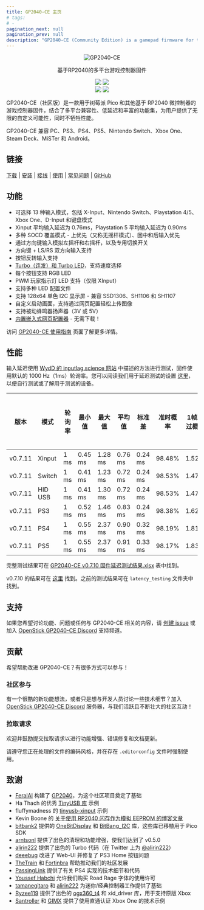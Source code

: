 ```yaml
---
title: GP2040-CE 主页
# tags:
# -
pagination_next: null
pagination_prev: null
description: "GP2040-CE (Community Edition) is a gamepad firmware for the Raspberry Pi Pico and other boards based on the RP2040 microcontrollers that combines multi-platform compatibility, low latency and a rich feature set to provide endless customization possibilities without sacrificing performance."
---
```


<p align="center">
  <a>
    <img alt="GP2040-CE" src="https://raw.githubusercontent.com/OpenStickCommunity/Site/main/docs/assets/images/gp2040-ce-logo.png" />
  </a>
</p>

<p align="center">
  基于RP2040的多平台游戏控制器固件
</p>

<p align="center">
  <img src="https://img.shields.io/github/license/OpenStickCommunity/GP2040-CE" />
  <img src="https://img.shields.io/github/actions/workflow/status/OpenStickCommunity/GP2040-CE/cmake.yml" />
  <br />
  <img src="https://img.shields.io/badge/inputlag.science-0.86%20ms-blue" />
  <img src="https://img.shields.io/badge/MiSTer%20latency-0.765%20ms-blue" />
</p>

<p>
  GP2040-CE（社区版）是一款用于树莓派 Pico 和其他基于 RP2040 微控制器的游戏控制器固件，结合了多平台兼容性、低延迟和丰富的功能集，为用户提供了无限的自定义可能性，同时不牺牲性能。
</p>

<p>
  GP2040-CE 兼容 PC、PS3、PS4、PS5、Nintendo Switch、Xbox One、Steam Deck、MiSTer 和 Android。
</p>

## 链接

[下载](./downloads) | [安装](/installation) | [接线](/controller-build/wiring) | [使用](/usage) | [常见问题](/faq/faq-general) | [GitHub](https://github.com/OpenStickCommunity/GP2040-CE)

## 功能

- 可选择 13 种输入模式，包括 X-Input、Nintendo Switch、Playstation 4/5、Xbox One、D-Input 和键盘模式
- Xinput 平均输入延迟为 0.76ms，Playstation 5 平均输入延迟为 0.90ms
- 多种 SOCD 覆盖模式 - 上优先（又称无摇杆模式）、回中和后输入优先
- 通过方向键输入模拟左摇杆和右摇杆，以及专用切换开关
- 方向键 + LS/RS 双方向输入支持
- 按钮反转输入支持
- [Turbo（连发）和 Turbo LED](/add-ons/turbo)，支持速度选择
- 每个按钮支持 RGB LED
- PWM 玩家指示灯 LED 支持（仅限 XInput）
- 支持多种 LED 配置文件
- 支持 128x64 单色 I2C 显示屏 - 兼容 SSD1306、SH1106 和 SH1107
- 自定义启动画面，支持通过网页配置轻松上传图像
- 支持被动蜂鸣器扬声器（3V 或 5V）
- [内置嵌入式网页配置器](/web-configurator) - 无需下载！

访问 [GP2040-CE 使用指南](/usage) 页面了解更多详情。

## 性能

输入延迟使用 [WydD 的 inputlag.science 网站](https://inputlag.science/controller/methodology) 中描述的方法进行测试，固件使用默认的 1000 Hz（1ms）轮询率。您可以阅读我们用于延迟测试的设置 [这里](https://github.com/OpenStickCommunity/Site/blob/main/latency_testing/README.md)，以便自行测试或了解用于测试的设备。

| 版本    | 模式      | 轮询率   | 最小值   | 最大值   | 平均值   | 标准差   | 准时概率 | 1帧跳过概率 | 2帧跳过概率 |
| ------- | --------- | -------- | -------- | -------- | -------- | -------- | ---------- | ------------- | ------------- |
| v0.7.11 | Xinput    | 1 ms     | 0.45 ms  | 1.28 ms  | 0.76 ms  | 0.24 ms  | 98.48%     | 1.52%         | 0%            |
| v0.7.11 | Switch    | 1 ms     | 0.41 ms  | 1.23 ms  | 0.72 ms  | 0.24 ms  | 98.53%     | 1.47%         | 0%            |
| v0.7.11 | HID USB   | 1 ms     | 0.41 ms  | 1.30 ms  | 0.72 ms  | 0.24 ms  | 98.53%     | 1.47%         | 0%            |
| v0.7.11 | PS3       | 1 ms     | 0.52 ms  | 1.46 ms  | 0.83 ms  | 0.24 ms  | 98.38%     | 1.62%         | 0%            |
| v0.7.11 | PS4       | 1 ms     | 0.55 ms  | 2.37 ms  | 0.90 ms  | 0.32 ms  | 98.19%     | 1.81%         | 0%            |
| v0.7.11 | PS5       | 1 ms     | 0.55 ms  | 2.37 ms  | 0.91 ms  | 0.33 ms  | 98.17%     | 1.83%         | 0%            |

完整测试结果可在 [GP2040-CE v0.7.10 固件延迟测试结果.xlsx](https://github.com/OpenStickCommunity/Site/raw/main/latency_testing/GP2040-CE_Firmware_Latency_Test_Results_v0.7.11.xlsx) 表中找到。

v0.7.10 的结果可在 [这里](https://github.com/OpenStickCommunity/Site/raw/main/latency_testing/GP2040-CE_Firmware_Latency_Test_Results_v0.7.10.xlsx) 找到。之前的测试结果可在 `latency_testing` 文件夹中找到。

## 支持

如果您希望讨论功能、问题或任何与 GP2040-CE 相关的内容，请 [创建 issue](https://github.com/OpenStickCommunity/GP2040-CE/issues/new) 或加入 [OpenStick GP2040-CE Discord](https://discord.gg/k2pxhke7q8) 支持频道。

## 贡献

希望帮助改进 GP2040-CE？有很多方式可以参与！

### 社区参与

有一个很酷的新功能想法，或者只是想与开发人员讨论一些技术细节？加入 [OpenStick GP2040-CE Discord](https://discord.gg/k2pxhke7q8) 服务器，与我们活跃且不断壮大的社区互动！

### 拉取请求

欢迎并鼓励提交拉取请求以进行功能增强、错误修复和文档更新。

请遵守您正在处理的文件的编码风格，并在存在 `.editorconfig` 文件时强制使用。

## 致谢

- [FeralAI](https://github.com/FeralAI) 构建了 [GP2040](https://github.com/FeralAI/GP2040)，为这个社区项目奠定了基础
- Ha Thach 的优秀 [TinyUSB 库](https://github.com/hathach/tinyusb) 示例
- fluffymadness 的 [tinyusb-xinput](https://github.com/fluffymadness/tinyusb-xinput) 示例
- Kevin Boone 的 [关于使用 RP2040 闪存作为模拟 EEPROM 的博客文章](https://kevinboone.me/picoflash.html)
- [bitbank2](https://github.com/bitbank2) 提供的 [OneBitDisplay](https://github.com/bitbank2/OneBitDisplay) 和 [BitBang_I2C](https://github.com/bitbank2/BitBang_I2C) 库，这些库已移植用于 Pico SDK
- [arntsonl](https://github.com/arntsonl) 提供了出色的清理和功能增强，使我们达到了 v0.5.0
- [alirin222](https://github.com/alirin222) 提供了出色的 Turbo 代码（在 Twitter 上为 [@alirin222](https://twitter.com/alirin222)）
- [deeebug](https://github.com/deeebug) 改进了 Web-UI 并修复了 PS3 Home 按钮问题
- [TheTrain](https://github.com/TheTrainGoes/GP2040-Projects) 和 [Fortinbra](https://github.com/Fortinbra) 帮助推动我们的社区发展
- [PassingLink](https://github.com/passinglink/passinglink) 提供了有关 PS4 实现的技术细节和代码
- [Youssef Habchi](https://youssef-habchi.com/) 允许我们购买 Road Rage 字体的使用许可
- [tamanegitaro](https://github.com/tamanegitaro/) 和 [alirin222](https://github.com/alirin222) 为迷你/经典控制器工作提供了基础
- [Ryzee119](https://github.com/Ryzee119) 提供了出色的 [ogx360_t4](https://github.com/Ryzee119/ogx360_t4/) 和 xid_driver 库，用于支持原版 Xbox
- [Santroller](https://github.com/Santroller/Santroller) 和 [GIMX](https://github.com/matlo/GIMX) 提供了使用直通认证 Xbox One 的技术示例
